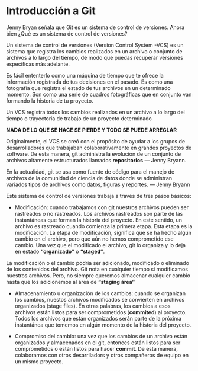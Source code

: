# Introducción a Git {#intro}

Jenny Bryan señala que Git es un sistema de control de versiones. Ahora bien ¿Qué es un sistema de control de versiones?

Un sistema de control de versiones (Version Control System -VCS) es un sistema que registra los cambios realizados en un archivo o conjunto de archivos a lo largo del tiempo, de modo que puedas recuperar versiones específicas más adelante.

Es fácil ententerlo como una máquina de tiempo que te ofrece la información registrada de tus decisiones en el pasado. Es como una fotografía que registra el estado de tus archivos en un determinado momento. Son como una serie de cuadros fotográficas que en conjunto van formando la historia de tu proyecto.

Un VCS registra todos los cambios realizados en un archivo a lo largo del tiempo o trayectoria de trabajo de un proyecto determinado

**NADA DE LO QUE SE HACE SE PIERDE Y TODO SE PUEDE ARREGLAR**

Originalmente, el VCS se creó con el propósito de ayudar a los grupos de desarrolladores que trabajaban colaborativamente en grandes proyectos de software. De esta manera, git administra la evolución de un conjunto de archivos altamente estructurados llamados **repositorios**  --- Jenny Bryann. 

En la actualidad, git se usa como fuente de código para el manejo de archivos de la comunidad de ciencia de datos donde se administran variados tipos de archivos como datos, figuras y reportes. --- Jenny Bryann

Este sistema de control de versiones trabaja a través de tres pasos básicos:

* Modificación: cuando trabajamos con git nuestros archivos pueden ser rastreados o no rastreados. Los archivos rastreados son parte de las instantáneas que forman la historia del proyecto. En este sentido, un archivo es rastreado cuando comienza la primera etapa. Esta etapa es la modificación. La etapa de modificación, significa que se ha hecho algún cambio en el archivo, pero que aún no hemos comprometido ese cambio. Una vez que el modificado el archivo, git lo organiza y lo deja en estado **"organizado"** o **"staged"**.

La modificación o el cambio podría ser adicionado, modificado o eliminado de los contenidos del archivo. Git nota en cualquier tiempo si modificamos nuestros archivos. Pero, no siempre queremos almacenar cualquier cambio hasta que los adicionemos al área de **"staging área"**

* Almacenamiento u organización de los cambios: cuando se organizan los cambios, nuestos archivos modificados se convierten en archivos organizados (stage files). En otras palabras, los cambios a esos archivos están listos para ser comprometidos (**commited**) al proyecto. Todos los archivos que están organizados serán parte de la próxima instantánea que tomemos en algún momento de la historia del proyecto.

* Compromiso del cambio: una vez que los cambios de un archivo están organizados y almacenados en el git, entonces están listos para ser comprometidos o están listos para hacer **commit**. De esta manera, colaboramos con otros desarrlladors y otros compañeros de equipo en un mismo proyecto. 

